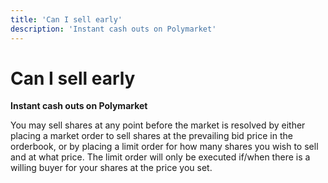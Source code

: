 ```yaml
---
title: 'Can I sell early'
description: 'Instant cash outs on Polymarket'
---
```


# Can I sell early

**Instant cash outs on Polymarket**

You may sell shares at any point before the market is resolved by either placing a market order to sell shares at the prevailing bid price in the orderbook, or by placing a limit order for how many shares you wish to sell and at what price. The limit order will only be executed if/when there is a willing buyer for your shares at the price you set.

